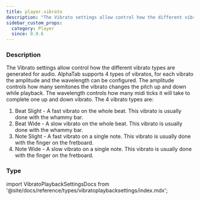 ```yaml
---
title: player.vibrato
description: "The Vibrato settings allow control how the different vibrato types are generated for audio."
sidebar_custom_props:
  category: Player
  since: 0.9.6
---
```




<SettingsHeader />

### Description
The Vibrato settings allow control how the different vibrato types are generated for audio. AlphaTab supports 4 types of vibratos, for each vibrato the amplitude and the wavelength can be configured. The amplitude controls how many semitones
the vibrato changes the pitch up and down while playback. The wavelength controls how many midi ticks it will take to complete one up and down vibrato.
The 4 vibrato types are:

1. Beat Slight - A fast vibrato on the whole beat. This vibrato is usually done with the whammy bar.
2. Beat Wide - A slow vibrato on the whole beat. This vibrato is usually done with the whammy bar.
3. Note Slight - A fast vibrato on a single note. This vibrato is usually done with the finger on the fretboard.
4. Note Wide - A slow vibrato on a single note. This vibrato is usually done with the finger on the fretboard.



<ManualDocs />

### Type

<CodeBadge type="js" name="VibratoPlaybackSettings" /><CodeBadge type="net" name="AlphaTab.VibratoPlaybackSettings" /><CodeBadge type="android" name="alphaTab.VibratoPlaybackSettings" />import VibratoPlaybackSettingsDocs from '@site/docs/reference/types/vibratoplaybacksettings/index.mdx';

<VibratoPlaybackSettingsDocs inlined={true} />